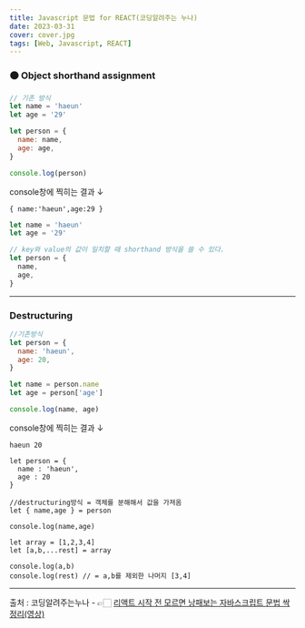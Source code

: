 ```yaml
---
title: Javascript 문법 for REACT(코딩알려주는 누나)
date: 2023-03-31
cover: cover.jpg
tags: [Web, Javascript, REACT]
---
```


### 🟠 Object shorthand assignment

```javascript
// 기존 방식
let name = 'haeun'
let age = '29'

let person = {
  name: name,
  age: age,
}

console.log(person)
```

console창에 찍히는 결과 ↓

```
{ name:'haeun',age:29 }
```

```javascript
let name = 'haeun'
let age = '29'

// key와 value의 값이 일치할 때 shorthand 방식을 쓸 수 있다.
let person = {
  name,
  age,
}
```

---

### Destructuring

```javascript
//기존방식
let person = {
  name: 'haeun',
  age: 20,
}

let name = person.name
let age = person['age']

console.log(name, age)
```

console창에 찍히는 결과 ↓

```
haeun 20
```

```
let person = {
  name : 'haeun',
  age : 20
}

//destructuring방식 = 객체를 분해해서 값을 가져옴
let { name,age } = person

console.log(name,age)

let array = [1,2,3,4]
let [a,b,...rest] = array

console.log(a,b)
console.log(rest) // = a,b를 제외한 나머지 [3,4]
```

---

출처 : 코딩알려주는누나 - 👉🏻 [리액트 시작 전 모르면 낭패보는 자바스크립트 문법 싹 정리(영상)](https://youtu.be/NcI-WJSWdv8)
